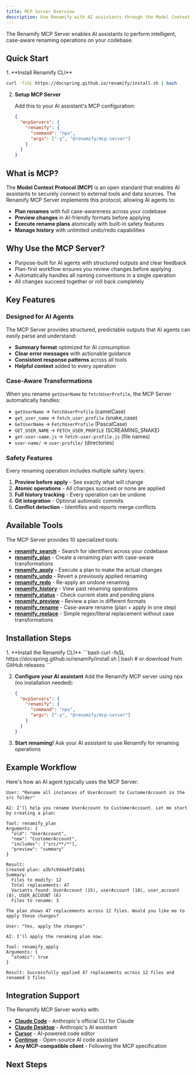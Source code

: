 ```yaml
---
title: MCP Server Overview
description: Use Renamify with AI assistants through the Model Context Protocol
---
```



The Renamify MCP Server enables AI assistants to perform intelligent, case-aware renaming operations on your codebase.

## Quick Start

<Steps>
1. **Install Renamify CLI**

   ```bash
   curl -fsSL https://docspring.github.io/renamify/install.sh | bash
   ```

2. **Setup MCP Server**

   Add this to your AI assistant's MCP configuration:
   ```json
   {
     "mcpServers": {
       "renamify": {
         "command": "npx",
         "args": ["-y", "@renamify/mcp-server"]
       }
     }
   }
   ```
</Steps>

## What is MCP?

The **Model Context Protocol (MCP)** is an open standard that enables AI assistants to securely connect to external tools and data sources. The Renamify MCP Server implements this protocol, allowing AI agents to:

- **Plan renames** with full case-awareness across your codebase
- **Preview changes** in AI-friendly formats before applying
- **Execute rename plans** atomically with built-in safety features
- **Manage history** with unlimited undo/redo capabilities

## Why Use the MCP Server?

- Purpose-built for AI agents with structured outputs and clear feedback
- Plan-first workflow ensures you review changes before applying
- Automatically handles all naming conventions in a single operation
- All changes succeed together or roll back completely

## Key Features

### Designed for AI Agents

The MCP Server provides structured, predictable outputs that AI agents can easily parse and understand:

- **Summary format** optimized for AI consumption
- **Clear error messages** with actionable guidance
- **Consistent response patterns** across all tools
- **Helpful context** added to every operation

### Case-Aware Transformations

When you rename `getUserName` to `fetchUserProfile`, the MCP Server automatically handles:

- `getUserName` → `fetchUserProfile` (camelCase)
- `get_user_name` → `fetch_user_profile` (snake_case)
- `GetUserName` → `FetchUserProfile` (PascalCase)
- `GET_USER_NAME` → `FETCH_USER_PROFILE` (SCREAMING_SNAKE)
- `get-user-name.js` → `fetch-user-profile.js` (file names)
- `user-name/` → `user-profile/` (directories)

### Safety Features

Every renaming operation includes multiple safety layers:

1. **Preview before apply** - See exactly what will change
2. **Atomic operations** - All changes succeed or none are applied
3. **Full history tracking** - Every operation can be undone
4. **Git integration** - Optional automatic commits
5. **Conflict detection** - Identifies and reports merge conflicts

## Available Tools

The MCP Server provides 10 specialized tools:

- [**renamify_search**](/renamify/mcp/tools#renamify_search) - Search for identifiers across your codebase
- [**renamify_plan**](/renamify/mcp/tools#renamify_plan) - Create a renaming plan with case-aware transformations
- [**renamify_apply**](/renamify/mcp/tools#renamify_apply) - Execute a plan to make the actual changes
- [**renamify_undo**](/renamify/mcp/tools#renamify_undo) - Revert a previously applied renaming
- [**renamify_redo**](/renamify/mcp/tools#renamify_redo) - Re-apply an undone renaming
- [**renamify_history**](/renamify/mcp/tools#renamify_history) - View past renaming operations
- [**renamify_status**](/renamify/mcp/tools#renamify_status) - Check current state and pending plans
- [**renamify_preview**](/renamify/mcp/tools#renamify_preview) - Review a plan in different formats
- [**renamify_rename**](/renamify/mcp/tools#renamify_rename) - Case-aware rename (plan + apply in one step)
- [**renamify_replace**](/renamify/mcp/tools#renamify_replace) - Simple regex/literal replacement without case transformations

## Installation Steps

<Steps>
1. **Install the Renamify CLI**
   ```bash
   curl -fsSL https://docspring.github.io/renamify/install.sh | bash
   # or download from GitHub releases
   ```

2. **Configure your AI assistant**
   Add the Renamify MCP server using npx (no installation needed):
   ```json
   {
     "mcpServers": {
       "renamify": {
         "command": "npx",
         "args": ["-y", "@renamify/mcp-server"]
       }
     }
   }
   ```

3. **Start renaming!**
   Ask your AI assistant to use Renamify for renaming operations
</Steps>

## Example Workflow

Here's how an AI agent typically uses the MCP Server:

```
User: "Rename all instances of UserAccount to CustomerAccount in the src folder"

AI: I'll help you rename UserAccount to CustomerAccount. Let me start by creating a plan:

Tool: renamify_plan
Arguments: {
  "old": "UserAccount",
  "new": "CustomerAccount",
  "includes": ["src/**/*"],
  "preview": "summary"
}

Result:
Created plan: a3b7c9d4e8f2a6b1
Summary:
  Files to modify: 12
  Total replacements: 47
  Variants found: UserAccount (15), userAccount (18), user_account (8), USER_ACCOUNT (6)
  Files to rename: 3

The plan shows 47 replacements across 12 files. Would you like me to apply these changes?

User: "Yes, apply the changes"

AI: I'll apply the renaming plan now:

Tool: renamify_apply
Arguments: {
  "atomic": true
}

Result: Successfully applied 47 replacements across 12 files and renamed 3 files
```

## Integration Support

The Renamify MCP Server works with:

- **[Claude Code](https://claude.ai/code)** - Anthropic's official CLI for Claude
- **[Claude Desktop](https://claude.ai)** - Anthropic's AI assistant
- **[Cursor](https://cursor.sh)** - AI-powered code editor
- **[Continue](https://continue.dev)** - Open-source AI code assistant
- **Any MCP-compatible client** - Following the MCP specification

## Next Steps

<LinkCard
  title="Installation Guide"
  href="/renamify/mcp/installation"
  description="Step-by-step setup instructions for different platforms"
/>

<LinkCard
  title="Configuration"
  href="/renamify/mcp/configuration"
  description="Configure the MCP Server for your environment"
/>

<LinkCard
  title="Tools Reference"
  href="/renamify/mcp/tools"
  description="Detailed documentation for each MCP tool"
/>

<LinkCard
  title="Usage Examples"
  href="/renamify/mcp/examples"
  description="Real-world renaming scenarios and patterns"
/>
